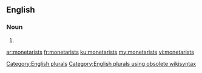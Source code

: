 ==English==

===Noun===
{{head|en}}

# {{plural of|monetarist}}

[[Category:English plurals]][[Category:English plurals using obsolete wikisyntax]]

[[ar:monetarists]]
[[fr:monetarists]]
[[ku:monetarists]]
[[my:monetarists]]
[[vi:monetarists]]